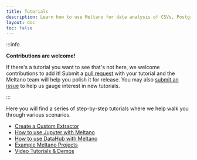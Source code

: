 ```yaml
---
title: Tutorials
description: Learn how to use Meltano for data analysis of CSVs, Postgres, Google Analytics, GitLab, and much more.
layout: doc
toc: false
---
```


:::info

  <p><strong>Contributions are welcome!</strong></p>
  <p>If there's a tutorial you want to see that's not here, we welcome contributions to add it! Submit a <a href="https://github.com/meltano/meltano/tree/main/docs/src/_tutorials">pull request</a> with your tutorial and the Meltano team will help you polish it for release. You may also <a href="https://github.com/meltano/meltano/issues/new">submit an issue</a> to help us gauge interest in new tutorials.</p>
:::

Here you will find a series of step-by-step tutorials where we help walk you through various scenarios.

<ul>
<li><a href="/tutorials/custom-extractor">Create a Custom Extractor</a></li>
<li><a href="/tutorials/jupyter">How to use Jupyter with Meltano</a></li>
<li><a href="/tutorials/datahub">How to use DataHub with Meltano</a></li>
<li><a href="/tutorials/example-projects">Example Meltano Projects</a></li>
<li><a href="/tutorials/video-tutorials">Video Tutorials & Demos</a></li>
</ul>
